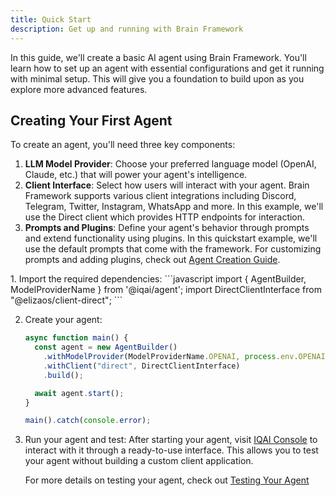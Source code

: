 ```yaml
---
title: Quick Start
description: Get up and running with Brain Framework
---
```




In this guide, we'll create a basic AI agent using Brain Framework. You'll learn how to set up an agent with essential configurations and get it running with minimal setup. This will give you a foundation to build upon as you explore more advanced features.

## Creating Your First Agent

To create an agent, you'll need three key components:

1. **LLM Model Provider**: Choose your preferred language model (OpenAI, Claude, etc.) that will power your agent's intelligence.
2. **Client Interface**: Select how users will interact with your agent. Brain Framework supports various client integrations including Discord, Telegram, Twitter, Instagram, WhatsApp and more. In this example, we'll use the Direct client which provides HTTP endpoints for interaction.
3. **Prompts and Plugins**: Define your agent's behavior through prompts and extend functionality using plugins. In this quickstart example, we'll use the default prompts that come with the framework. For customizing prompts and adding plugins, check out [Agent Creation Guide](/getting-started/agent-creation).

<Steps>
1. Import the required dependencies:
   ```javascript
   import { AgentBuilder, ModelProviderName } from '@iqai/agent';
   import DirectClientInterface from "@elizaos/client-direct";
   ```

2. Create your agent:
   ```javascript
   async function main() {
     const agent = new AgentBuilder()
       .withModelProvider(ModelProviderName.OPENAI, process.env.OPENAI_API_KEY)
       .withClient("direct", DirectClientInterface)
       .build();

     await agent.start();
   }

   main().catch(console.error);
   ```

3. Run your agent and test:
   After starting your agent, visit [IQAI Console](https://console.iqai.com) to interact with it through a ready-to-use interface. This allows you to test your agent without building a custom client application.

   For more details on testing your agent, check out [Testing Your Agent](/getting-started/test-agent)
</Steps>